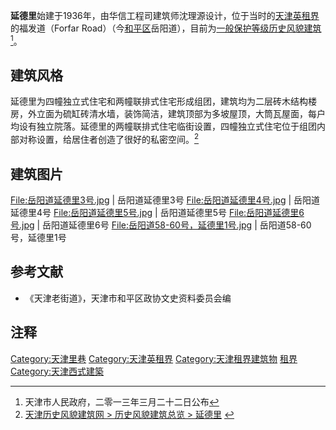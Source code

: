 {{天津历史风貌建筑|
省区市 = 天津市 |
名称 = 延德里 |
图片 = [[File:岳阳道50-56号，延德里7号.jpg|200px]] |
编号 = 0130472<br />0130473<br />0130474<br />0130475<br />0130476<br />0130477 |
等级 = 一般保护 |
时代 = 1936年|
所在 = [[天津市|天津市]][[和平区_(天津市)|和平区]] |
公布 = 2013年3月22日 |
}}

'''延德里'''始建于1936年，由华信工程司建筑师沈理源设计，位于当时的[[天津英租界|天津英租界]]的福发道（Forfar Road）（今[[和平区_(天津市)|和平区]]岳阳道），目前为[[天津历史风貌建筑|一般保护等级历史风貌建筑]]<ref>天津市人民政府，二零一三年三月二十二日公布</ref>。

== 建筑风格 ==
延德里为四幢独立式住宅和两幢联排式住宅形成组团，建筑均为二层砖木结构楼房，外立面为硫缸砖清水墙，装饰简洁，建筑顶部为多坡屋顶，大筒瓦屋面，每户均设有独立院落。延德里的两幢联排式住宅临街设置，四幢独立式住宅位于组团内部对称设置，给居住者创造了很好的私密空间。<ref>[http://www.fmjz.cn/Lists/1/DispForm.aspx?ID=221 天津历史风貌建筑网 > 历史风貌建筑总览 > 延德里] {{webarchive|url=https://web.archive.org/web/20140203211630/http://www.fmjz.cn/Lists/1/DispForm.aspx?ID=221 |date=2014-02-03 }}</ref>

== 建筑图片 ==
<gallery>  
File:岳阳道延德里3号.jpg | 岳阳道延德里3号
File:岳阳道延德里4号.jpg | 岳阳道延德里4号 
File:岳阳道延德里5号.jpg | 岳阳道延德里5号
File:岳阳道延德里6号.jpg | 岳阳道延德里6号
File:岳阳道58-60号，延德里1号.jpg | 岳阳道58-60号，延德里1号
</gallery>

== 参考文献 ==
*《天津老街道》，天津市和平区政协文史资料委员会编

== 注释 ==
<div class="references-small">
<references></references>
</div>

{{天津近代历史文化专题}}

[[Category:天津里巷|Category:天津里巷]]
[[Category:天津英租界|Category:天津英租界]]
[[Category:天津租界建筑物|Category:天津租界建筑物]]
[[Category:中国近代建筑|租界]]
[[Category:天津西式建築|Category:天津西式建築]]